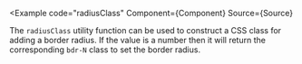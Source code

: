 
<Example
  code="radiusClass"
  Component={Component}
  Source={Source}
>
  The `radiusClass` utility function can be used to construct a CSS class for
  adding a border radius.  If the value is a number then it will return the
  corresponding `bdr-N` class to set the border radius.
</Example>
